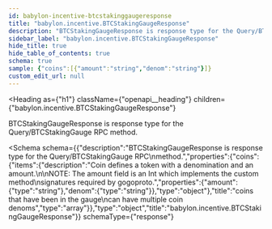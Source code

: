 ```yaml
---
id: babylon-incentive-btcstakinggaugeresponse
title: "babylon.incentive.BTCStakingGaugeResponse"
description: "BTCStakingGaugeResponse is response type for the Query/BTCStakingGauge RPC"
sidebar_label: "babylon.incentive.BTCStakingGaugeResponse"
hide_title: true
hide_table_of_contents: true
schema: true
sample: {"coins":[{"amount":"string","denom":"string"}]}
custom_edit_url: null
---
```



<Heading
  as={"h1"}
  className={"openapi__heading"}
  children={"babylon.incentive.BTCStakingGaugeResponse"}
>
</Heading>



BTCStakingGaugeResponse is response type for the Query/BTCStakingGauge RPC
method.

<Schema
  schema={{"description":"BTCStakingGaugeResponse is response type for the Query/BTCStakingGauge RPC\nmethod.","properties":{"coins":{"items":{"description":"Coin defines a token with a denomination and an amount.\n\nNOTE: The amount field is an Int which implements the custom method\nsignatures required by gogoproto.","properties":{"amount":{"type":"string"},"denom":{"type":"string"}},"type":"object"},"title":"coins that have been in the gauge\ncan have multiple coin denoms","type":"array"}},"type":"object","title":"babylon.incentive.BTCStakingGaugeResponse"}}
  schemaType={"response"}
>
  
</Schema>
            